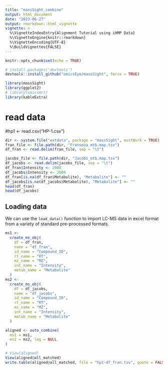 ```yaml
---
title: "massSight_combine"
output: html_document
date: "2023-06-27"
output: rmarkdown::html_vignette
vignette: >
  %\VignetteIndexEntry{Alignment Tutorial using iHMP Data}
  %\VignetteEngine{knitr::rmarkdown}
  %\VignetteEncoding{UTF-8}
  %\BuildVignettes{FALSE}
---
```

```r
knitr::opts_chunk$set(echo = TRUE)
```
```r
# install.packages('devtools')
devtools::install_github("omicsEye/massSight", force = TRUE)
```
```r
library(massSight)
library(ggplot2)
# library(omicsArt)
library(kableExtra)
```
# read data 
#hp1 <- read.csv("HP-1.csv")
```r
dir <- system.file("extdata", package = "massSight", mustWork = TRUE)
fran_file <- file.path(dir, "Fransoza_mtb.map.tsv")
df_fran <- read.delim(fran_file, sep = "\t")

jacobs_file <- file.path(dir, "Jacobs_mtb.map.tsv")
df_jacobs <- read.delim(jacobs_file, sep = "\t")
df_fran$Intensity <- 2000
df_jacobs$Intensity <- 2000
df_fran[is.na(df_fran$Metabolite), "Metabolite"] <- ""
df_jacobs[is.na(df_jacobs$Metabolite), "Metabolite"] <- ""
head(df_fran)
head(df_jacobs)
```
## Loading data
We can use the `load_data()` function to import LC-MS data in excel format from a variety of standard pre-processed formats.

```r
ms1 <-
  create_ms_obj(
    df = df_fran,
    name = "df_fran",
    id_name = "Compound_ID",
    rt_name = "RT",
    mz_name = "MZ",
    int_name = "Intensity",
    metab_name = "Metabolite"
  )
ms2 <-
  create_ms_obj(
    df = df_jacobs,
    name = "df_jacobs",
    id_name = "Compound_ID",
    rt_name = "RT",
    mz_name = "MZ",
    int_name = "Intensity",
    metab_name = "Metabolite"
  )
```

```r
aligned <- auto_combine(
  ms1 = ms1,
  ms2 = ms2, log = NULL
)
```

```r
# View(aligned)
View(aligned@all_matched)
write.table(aligned@all_matched, file = "hp1-df_fran.tsv", quote = FALSE, sep = "\t", row.names = FALSE)
```
